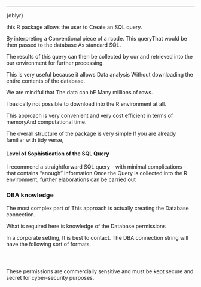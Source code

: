 ------------------------------------
{dblyr} 

this R package allows the user to Create an SQL query.

By interpreting a Conventional piece of a rcode.
This queryThat would be then passed to the database As standard SQL.

The results of this query can then be collected by our and retrieved into the our environment for further processing.

This is very useful because it allows Data analysis Without downloading the entire contents of the database.

We are mindful that The data can bE Many millions of rows.

I basically not possible to download into the R environment at all.

This approach is very convenient and very cost efficient in terms of memoryAnd computational time.

The overall structure of the package is very simple If you are already familiar with tidy verse,


#### Level of Sophistication of the SQL Query

I recommend a straightforward SQL query - with minimal complications - that contains "enough" information
Once the Query is collected into the R environment, further elaborations can be carried out



### DBA knowledge

The most complex part of This approach is actually creating the Database connection.

What is required here is knowledge of the Database permissions 

In a corporate setting, It is best to contact. The DBA connection string will have the following sort of formats. 
<pre><code>

</code></pre>

These permissions are commercially sensitive and must be kept secure and secret for cyber-security purposes.

